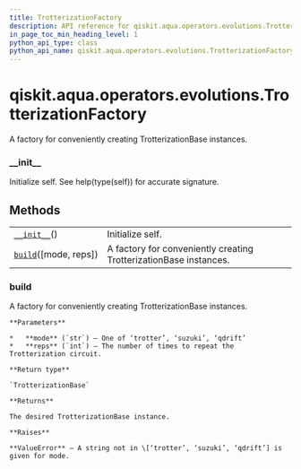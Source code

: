 ```yaml
---
title: TrotterizationFactory
description: API reference for qiskit.aqua.operators.evolutions.TrotterizationFactory
in_page_toc_min_heading_level: 1
python_api_type: class
python_api_name: qiskit.aqua.operators.evolutions.TrotterizationFactory
---
```


# qiskit.aqua.operators.evolutions.TrotterizationFactory

<Class id="qiskit.aqua.operators.evolutions.TrotterizationFactory" isDedicatedPage={true} github="https://github.com/qiskit-community/qiskit-aqua/tree/stable/0.9/qiskit/aqua/operators/evolutions/trotterizations/trotterization_factory.py" signature="TrotterizationFactory">
  A factory for conveniently creating TrotterizationBase instances.

  ### \_\_init\_\_

  <Function id="qiskit.aqua.operators.evolutions.TrotterizationFactory.__init__" signature="__init__()">
    Initialize self. See help(type(self)) for accurate signature.
  </Function>

  ## Methods

  |                                                                                                                                                        |                                                                   |
  | ------------------------------------------------------------------------------------------------------------------------------------------------------ | ----------------------------------------------------------------- |
  | [`__init__`](#qiskit.aqua.operators.evolutions.TrotterizationFactory.__init__ "qiskit.aqua.operators.evolutions.TrotterizationFactory.__init__")()     | Initialize self.                                                  |
  | [`build`](#qiskit.aqua.operators.evolutions.TrotterizationFactory.build "qiskit.aqua.operators.evolutions.TrotterizationFactory.build")(\[mode, reps]) | A factory for conveniently creating TrotterizationBase instances. |

  ### build

  <Function id="qiskit.aqua.operators.evolutions.TrotterizationFactory.build" signature="static build(mode='trotter', reps=1)">
    A factory for conveniently creating TrotterizationBase instances.

    **Parameters**

    *   **mode** (`str`) – One of ‘trotter’, ‘suzuki’, ‘qdrift’
    *   **reps** (`int`) – The number of times to repeat the Trotterization circuit.

    **Return type**

    `TrotterizationBase`

    **Returns**

    The desired TrotterizationBase instance.

    **Raises**

    **ValueError** – A string not in \[‘trotter’, ‘suzuki’, ‘qdrift’] is given for mode.
  </Function>
</Class>

